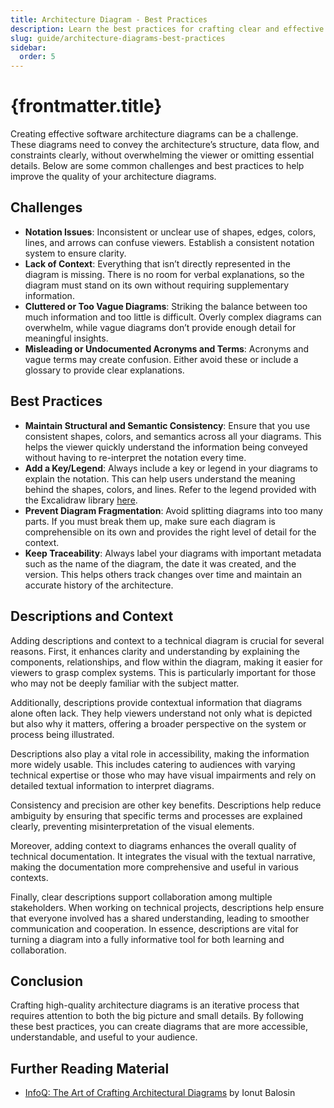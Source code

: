 ```yaml
---
title: Architecture Diagram - Best Practices
description: Learn the best practices for crafting clear and effective software architecture diagrams. Discover tips on notation, consistency, avoiding clutter, and ensuring traceability.
slug: guide/architecture-diagrams-best-practices
sidebar:
  order: 5
---
```


# {frontmatter.title}

Creating effective software architecture diagrams can be a challenge. These diagrams need to convey the architecture’s structure, data flow, and constraints clearly, without overwhelming the viewer or omitting essential details. Below are some common challenges and best practices to help improve the quality of your architecture diagrams.

## Challenges

- **Notation Issues**: Inconsistent or unclear use of shapes, edges, colors, lines, and arrows can confuse viewers. Establish a consistent notation system to ensure clarity.
- **Lack of Context**: Everything that isn’t directly represented in the diagram is missing. There is no room for verbal explanations, so the diagram must stand on its own without requiring supplementary information.
- **Cluttered or Too Vague Diagrams**: Striking the balance between too much information and too little is difficult. Overly complex diagrams can overwhelm, while vague diagrams don’t provide enough detail for meaningful insights.
- **Misleading or Undocumented Acronyms and Terms**: Acronyms and vague terms may create confusion. Either avoid these or include a glossary to provide clear explanations.

## Best Practices

- **Maintain Structural and Semantic Consistency**: Ensure that you use consistent shapes, colors, and semantics across all your diagrams. This helps the viewer quickly understand the information being conveyed without having to re-interpret the notation every time.
- **Add a Key/Legend**: Always include a key or legend in your diagrams to explain the notation. This can help users understand the meaning behind the shapes, colors, and lines. Refer to the legend provided with the Excalidraw library [here](/notation/fundamentals/#legend-portraitlandscape).
- **Prevent Diagram Fragmentation**: Avoid splitting diagrams into too many parts. If you must break them up, make sure each diagram is comprehensible on its own and provides the right level of detail for the context.
- **Keep Traceability**: Always label your diagrams with important metadata such as the name of the diagram, the date it was created, and the version. This helps others track changes over time and maintain an accurate history of the architecture.


## Descriptions and Context
Adding descriptions and context to a technical diagram is crucial for several reasons. First, it enhances clarity and understanding by explaining the components, relationships, and flow within the diagram, making it easier for viewers to grasp complex systems. This is particularly important for those who may not be deeply familiar with the subject matter.

Additionally, descriptions provide contextual information that diagrams alone often lack. They help viewers understand not only what is depicted but also why it matters, offering a broader perspective on the system or process being illustrated.

Descriptions also play a vital role in accessibility, making the information more widely usable. This includes catering to audiences with varying technical expertise or those who may have visual impairments and rely on detailed textual information to interpret diagrams.

Consistency and precision are other key benefits. Descriptions help reduce ambiguity by ensuring that specific terms and processes are explained clearly, preventing misinterpretation of the visual elements.

Moreover, adding context to diagrams enhances the overall quality of technical documentation. It integrates the visual with the textual narrative, making the documentation more comprehensive and useful in various contexts.

Finally, clear descriptions support collaboration among multiple stakeholders. When working on technical projects, descriptions help ensure that everyone involved has a shared understanding, leading to smoother communication and cooperation. In essence, descriptions are vital for turning a diagram into a fully informative tool for both learning and collaboration.

## Conclusion

Crafting high-quality architecture diagrams is an iterative process that requires attention to both the big picture and small details. By following these best practices, you can create diagrams that are more accessible, understandable, and useful to your audience.

## Further Reading Material
- [InfoQ: The Art of Crafting Architectural Diagrams](https://www.infoq.com/articles/crafting-architectural-diagrams/) by Ionut Balosin
